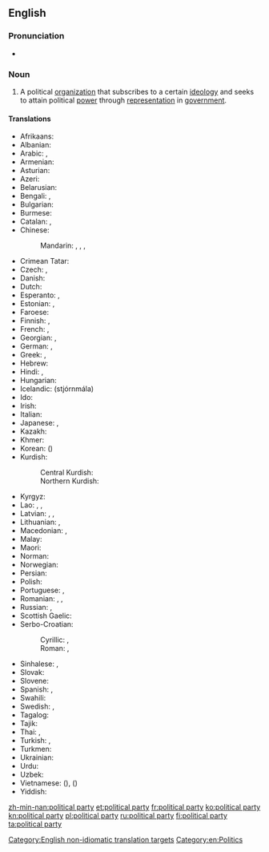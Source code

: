==English==
{{wikipedia}}

===Pronunciation===
* {{audio|En-uk-political party.ogg|Audio (UK)|lang=en}}

===Noun===
{{en-noun|political parties}}

# A political [[organization]] that subscribes to a certain [[ideology]] and seeks to attain political [[power]] through [[representation]] in [[government]].

====Translations====
{{trans-top|political organization}}
* Afrikaans: {{t|af|party}}
* Albanian: {{t+|sq|parti}}
* Arabic: {{t|ar|حِزْب سِيَاسِيّ|m}}, {{t|ar|حِزْب|m}}
* Armenian: {{t+|hy|կուսակցություն}}
* Asturian: {{t|ast|partíu|m}}
* Azeri: {{t+|az|partiya}}
* Belarusian: {{t|be|па́ртыя|f}}
* Bengali: {{t+|bn|দল|tr=dôl|sc=Beng}}, {{t|bn|পার্টি|tr=parţi|sc=Beng}}
* Bulgarian: {{t+|bg|па́ртия|f}}
* Burmese: {{t+|my|ပါတီ|sc=Mymr}}
* Catalan: {{t|ca|partit polític|m}}, {{t+|ca|partit|m}}
* Chinese:
*: Mandarin: {{t+|cmn|政黨|sc=Hani}}, {{t+|cmn|政党|tr=zhèngdǎng|sc=Hani}}, {{qualifier|suffix}} {{t+|cmn|黨|alt=-黨|sc=Hani}}, {{t+|cmn|党|tr=-dǎng|alt=-党|sc=Hani}}
* Crimean Tatar: {{t|crh|siyasiy fırqa}}
* Czech: {{t+|cs|politická strana|f}}, {{t+|cs|strana|f}}
* Danish: {{t|da|parti|n}}
* Dutch: {{t+|nl|partij|f}}
* Esperanto: {{t|eo|politiko partio}}, {{t+|eo|partio}}
* Estonian: {{t|et|erakond}}, {{t+|et|partei}}
* Faroese: {{t|fo|flokkur|m}}
* Finnish: {{t|fi|[[poliittinen]] [[puolue]]}}, {{t+|fi|puolue}}
* French: {{t+|fr|parti politique}}, {{t+|fr|parti|m}}
* Georgian: {{t|ka|პარტია}}, {{t|ka|პოლიტიკური პარტია}}
* German: {{t|de|[[politische]] [[Partei]]|f}}, {{t+|de|Partei|f}}
* Greek: {{t|el|πολιτικό κόμμα|n}}, {{qualifier|colloquial}} {{t+|el|κόμμα|n}}
* Hebrew: {{t+|he|מפלגה|tr=miflagá}}
* Hindi: {{t+|hi|दल|m|tr=dal|sc=Deva}}, {{t+|hi|पार्टी|f|tr=pārṭī|sc=Deva}}
* Hungarian: {{t+|hu|párt}}
* Icelandic: (stjórnmála) {{t|is|flokk}}
* Ido: {{t+|io|partiso}}
* Irish: {{t|ga|páirtí|m}}
* Italian: {{t+|it|partito|n}}
* Japanese: {{t+|ja|政党|tr=せいとう, seitō|sc=Jpan}}, {{qualifier|suffix}} {{t+|ja|党|tr=-とう, -tō|alt=-党|sc=Jpan}}
* Kazakh: {{t+|kk|партия|sc=Cyrl}}
* Khmer: {{t|km|គណបក្ស|sc=Khmr|tr=kʊən pak}}
* Korean: {{t+|ko|정당|sc=Hang}} ({{t+|ko|政黨|sc=Hani}})
* Kurdish:
*: Central Kurdish: {{t|ckb|پارتی|sc=ku-Arab}}
*: Northern Kurdish: {{t+|kmr|partî|f}}
{{trans-mid}}
* Kyrgyz: {{t+|ky|партия}}
* Lao: {{t|lo|ກ້ຳ}}, {{t|lo|ພວກ}}, {{t|lo|ພັກ}}
* Latvian: {{t|lv|politiska partija|f}}, {{t|lv|politiskā partija|f}}, {{t|lv|partija|f}}
* Lithuanian: {{t|lt|politinė partija|f}}, {{t+|lt|partija|f}}
* Macedonian: {{t|mk|политичка партија|f}}, {{t|mk|стра́на}}
* Malay: {{t+|ms|parti}}
* Maori: {{t|mi|rōpū tōrangapū}}
* Norman: {{t|nrf|parti|m}}
* Norwegian: {{t+|no|parti|n}}
* Persian: {{t+|fa|حزب|tr=hezb|sc=fa-Arab}}
* Polish: {{t+|pl|partia|f}}
* Portuguese: {{t|pt|partido político|m}}, {{t+|pt|partido|m}}
* Romanian: {{t|ro|partide politice|n-p}}, {{t|ro|partid politic|n}}, {{t+|ro|partid|n}}
* Russian: {{t|ru|полити́ческая па́ртия|f}}, {{t+|ru|па́ртия|f}}
* Scottish Gaelic: {{t|gd|pàirtidh|m}}
* Serbo-Croatian:
*: Cyrillic: {{t|sh|странка|f}}, {{t|sh|партија|f}}
*: Roman: {{t+|sh|stranka|f}}, {{t+|sh|partija|f}}
* Sinhalese: {{t|si|පක්ෂය}}, {{t|si|පාටිය}}
* Slovak: {{t|sk|strana|f}}
* Slovene: {{t+|sl|stranka|f}}
* Spanish: {{t|es|partido político|m}}, {{t+|es|partido|m}}
* Swahili: {{t+|sw|chama}}
* Swedish: {{t+|sv|politiskt parti|n}}, {{t+|sv|parti|n}}
* Tagalog: {{t|tl|lapian}}
* Tajik: {{t+|tg|партия|sc=Cyrl}}
* Thai: {{t+|th|พรรคการเมือง|tr=pák gaan meuang|sc=Thai}}, {{t+|th|พรรค|tr=pák}}
* Turkish: {{t+|tr|parti}}, {{t|tr|siyasî parti}}
* Turkmen: {{t|tk|partiýa}}
* Ukrainian: {{t|uk|па́ртія|f}}
* Urdu: {{t|ur|پارٹی|f|tr=pārṭī|sc=ur-Arab}}
* Uzbek: {{t+|uz|partiya}}
* Vietnamese: {{t|vi|chánh đảng}} ({{t|vi|政黨}}), {{t+|vi|đảng}} ({{t|vi|黨}})
* Yiddish: {{t|yi|פּאַרטיי|f}}
{{trans-bottom}}

[[Category:English non-idiomatic translation targets]]
[[Category:en:Politics]]

[[zh-min-nan:political party]]
[[et:political party]]
[[fr:political party]]
[[ko:political party]]
[[kn:political party]]
[[pl:political party]]
[[ru:political party]]
[[fi:political party]]
[[ta:political party]]